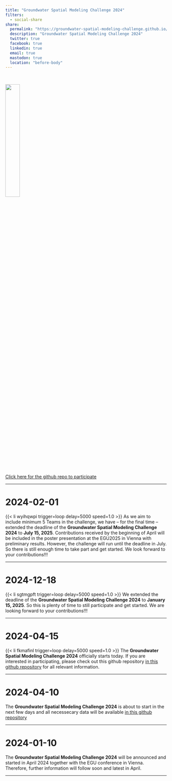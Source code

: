 ```yaml
---
title: "Groundwater Spatial Modeling Challenge 2024"
filters:
  - social-share
share:
  permalink: "https://groundwater-spatial-modeling-challenge.github.io/challenge2024/"
  description: "Groundwater Spatial Modeling Challenge 2024"
  twitter: true
  facebook: true
  linkedin: true
  email: true
  mastodon: true
  location: "before-body"
---
```


<br>

![](img/gsmc_logo_hex.svg){fig-align="center" width=30% fig-alt="Logo of the Groundwater Spatial Modelling Challenge, shaped like a hexagon with a grey background. Inside the hexagon are schematic representations of nitrate molecules and maps entering a funnel from above. Below the funnel, a map on the ground is being colored by orange drops falling from the funnel, symbolizing the creation of spatial data or maps using multiple input datasets."}

<br>

<div class="blinking-button-container">
  <a href="https://github.com/Groundwater-Spatial-Modeling-Challenge/challenge2024" class="blinking-button">Click here for the github repo to participate</a>
</div>


------------------------------------------------------------------------

# 2024-02-01

{{< li wyihqwpi trigger=loop delay=5000 speed=1.0 >}}
As we aim to include minimum 5 Teams in the challenge, we have -- for the final time -- extended the deadline of the **Groundwater Spatial Modeling Challenge 2024** to **July 15, 2025**.
Contributions received by the beginning of April will be included in the poster presentation at the EGU2025 in Vienna with preliminary results. However, the challenge will run until the deadline in July. So there is still enough time to take part and get started. We look forward to your contributions!!!

------------------------------------------------------------------------

# 2024-12-18

{{< li sgtmgpft trigger=loop delay=5000 speed=1.0 >}}
We extended the deadline of the **Groundwater Spatial Modeling Challenge 2024** to **January 15, 2025**.
So this is plenty of time to still participate and get started. We are looking forward to your contributions!!!

------------------------------------------------------------------------

# 2024-04-15

{{< li fkmafinl trigger=loop delay=5000 speed=1.0 >}}
The **Groundwater Spatial Modeling Challenge 2024** officially starts today. If you are interested in participating, please check out this github repository [in this github repository](https://github.com/Groundwater-Spatial-Modeling-Challenge/challenge2024) for all relevant information.

------------------------------------------------------------------------

# 2024-04-10

The **Groundwater Spatial Modeling Challenge 2024** is about to start in the next few days and all necessecary data will be available [in this github repository](https://github.com/Groundwater-Spatial-Modeling-Challenge/challenge2024)

------------------------------------------------------------------------

# 2024-01-10

The **Groundwater Spatial Modeling Challenge 2024** will be announced and started in April 2024 together with the EGU conference in Vienna. Therefore, further information will follow soon and latest in April.

------------------------------------------------------------------------

